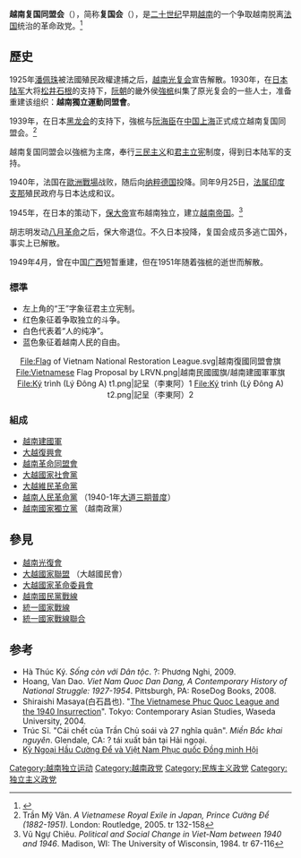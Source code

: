 {{Infobox political party
| name = Việt-nam Phục-quốc Đồng-minh Hội（1939-51）<br>Việt-nam Độc-lập Vận-động Đồng-minh Hội（1936-9）
| native_name = Vietnam National Restoration League
| native_name_lang = vi
| logo = Flag of Vietnam National Restoration League.svg
| logo_size = 292px
| logo_upright =
| logo_alt =
| caption = 會旗幟
| colorcode = crimson
| abbreviation =      <!-- official abbreviation or | abbr = -->
| leader = [[强㭽|强㭽]]
| president = [[阮海臣|阮海臣]]<br>[[陳文恩|陳文恩]]
| chairperson = 
| general_secretary = [[鄧元雄|鄧元雄]]
| first_secretary =
| secretary_general = 
| presidium =
| standing_committee =
| secretary =
| spokesperson =      <!-- or | spokesman = -->
| leader1_title = [[上海|上海]]委员
| leader1_name = [[阮尚賢|阮尚賢]]
| leader2_title = [[廣西|廣西]]委员
| leader2_name = [[胡學覽|胡學覽]]
| leader3_title = [[法属交趾支那|南圻]]委员
| leader3_name = [[陳光榮|陳光榮]]
| leader4_title = [[安南保護國|中圻]]委员
| leader4_name = [[吳廷琰|吳廷琰]]
| leader5_title = 军事委员
| leader5_name = [[陳中立|陳中立]]
| founder =           <!-- or | founders = -->
| foundation = {{start date|1939|12|03}}
| registered = 
| legalised =         <!-- or | legalized = -->
| dissolution = {{end date|1951||}}
| merger = 
| split = 
| predecessor = [[越南光復會|越南光復會]]
| merged = 
| successor = [[越南临时中央政府|越南临时中央政府]]<br>[[國家革命風潮|國家革命風潮]]<br>[[國家全力統一戰線|國家全力統一戰線]]
| headquarters = {{flag|Republic of China (1912–1949)|name=中华民国}}[[上海|上海]]<br>{{flag|Republic of China (1912–1949)|name=中华民国}}[[桂林|桂林]]<br>[[File:Flag_of_Colonial_Annam.svg|23px]][[法屬印度支那|東洋聯邦]][[河內市|河內]]<br>[[File:Flag_of_South_Vietnam.svg|23px]][[越南国|越南國家]][[胡志明市|西貢]]
| newspaper = 
| think_tank = 
| student_wing = 
| youth_wing = 
| womens_wing = 
| wing1_title = ''建國軍''
| wing1 = [[越南建國軍|越南建國軍]]
| wing2_title = ''外围组织''
| wing2 = [[大越國家聯盟|大越國家聯盟]] （大越國民會）<br>[[大越國家革命委員會|大越國家革命委員會]]<br>[[越南國民黨戰線|越南國民黨戰線]]<br>[[統一國家戰線|統一國家戰線]]<br>[[統一國家戰線聯合|統一國家戰線聯合]]
| wing3_title = 
| wing3 = 
| wing4_title = 
| wing4 = 
| membership_year = 
| membership = 
| ideology = [[民族主义|民族主义]]<br>[[三民主义|三民主义]]<br>[[共和主义|共和主义]] {{small|(争议)}}<br>[[君主主义|君主主义]]<br>[[民主主义|民主主义]]
| position = [[中間偏右|中間偏右]]
| religion = 
| national = 
| regional =          <!-- or | regional affiliation = -->
| european = 
| continental =       <!-- or | continental affiliation = -->
| international = 
| europarl = 
| affiliation1_title = 
| affiliation1 = 
| affiliation2_title =
| affiliation2 =
| colors = {{colorbox|crimson}}{{colorbox|white}}{{colorbox|navy}}
| slogan = "驅逐法賊、恢復越南，成立越南共和民國" <br>({{lang-vi|"Đánh-đuổi giặc Pháp, khôi-phục Việt-nam, thành-lập Việt-nam Dân-quốc"}})
| anthem = 
| blank1_title = 
| blank1 = 
| blank2_title = 
| blank2 = 
| blank3_title = 
| blank3 = 
| blank4_title = 
| blank4 = 
| seats1_title = 
| seats1 =            <!-- {{Infobox political party/seats|50|100|hex=#ff0000}} -->
| seats2_title = 
| seats2 = 
| seats3_title = 
| seats3 = 
| seats4_title =      <!-- up to | seats11_title = -->
| seats4 =            <!-- up to | seats11 = -->
| symbol = 
| flag = Khuyến-cáo quốc-dân ca (Cường-để).jpg
| flag_title = 勸告國民歌
| flag_alt =
| website = 
| state = 
| country = 法屬印度支那
| country_dab1 = 
| parties_dab1 = 
| elections_dab1 = 
| country2 = 越南国
| country_dab2 = 
| parties_dab2 = 
| elections_dab2 = 
| footnotes = 
}}
'''越南复国同盟会'''（{{vie|v=Việt-nam Phục-quốc Đồng-minh Hội|hn=越南復國同盟會}}），简称'''复国会'''（{{vie|v=Phục-quốc Hội|hn=復國會}}），是[[二十世纪|二十世纪]]早期[[越南|越南]]的一个争取越南脱离[[法国|法国]]统治的革命政党。<ref>{{cite book|title=Vietnamese anticolonialism, 1885–1925| first= David G. |last=Marr |year=1970 |publisher=[[University_of_California|University of California]] |location=[[Berkeley,_California|Berkeley]]| isbn=0-520-01813-3}}</ref>
==歷史==
1925年[[潘佩珠|潘佩珠]]被法國殖民政權逮捕之后，[[越南光复会|越南光复会]]宣告解散。1930年，在[[日本陆军|日本陆军]]大将[[松井石根|松井石根]]的支持下，[[阮朝|阮朝]]的畿外侯[[強㭽|強㭽]]纠集了原光复会的一些人士，准备重建该组织：'''越南獨立運動同盟會'''。

1939年，在日本[[黑龙会|黑龙会]]的支持下，強㭽与[[阮海臣|阮海臣]]在[[中国|中国]][[上海|上海]]正式成立越南复国同盟会。<ref>Trần Mỹ Vân. ''A Vietnamese Royal Exile in Japan, Prince Cường Để (1882-1951)''. London: Routledge, 2005. tr 132-158</ref>

越南复国同盟会以強㭽为主席，奉行[[三民主义|三民主义]]和[[君主立宪|君主立宪]]制度，得到日本陆军的支持。

1940年，法国在[[二戰|歐洲戰場]]战败，随后向[[纳粹德国|纳粹德国]]投降。同年9月25日，[[法属印度支那|法属印度支那]]殖民政府与日本达成和议。

1945年，在日本的策动下，[[保大帝|保大帝]]宣布越南独立，建立[[越南帝国|越南帝国]]。<ref>Vũ Ngự Chiêu. ''Political and Social Change in Viet-Nam between 1940 and 1946''. Madison, WI: The University of Wisconsin, 1984. tr 67-116</ref>

胡志明发动[[八月革命|八月革命]]之后，保大帝退位。不久日本投降，复国会成员多逃亡国外，事实上已解散。

1949年4月，曾在中国[[广西|广西]]短暂重建，但在1951年随着強㭽的逝世而解散。
===標準===
*左上角的“王”字象征君主立宪制。
*红色象征着争取独立的斗争。
*白色代表着“人的纯净”。
*蓝色象征着越南人民的自由。
<center><gallery>File:Flag of Vietnam National Restoration League.svg|越南復國同盟會旗
File:Vietnamese Flag Proposal by LRVN.png|越南民國國旗/越南建國軍軍旗
File:Ký trình (Lý Đông A) t1.png|記呈（李東阿）1
File:Ký trình (Lý Đông A) t2.png|記呈（李東阿）2</gallery></center>
===組成===
{{div col|colwidth=15em}}
*[[越南建國軍|越南建國軍]]
*[[大越復興會|大越復興會]]
*[[越南革命同盟會|越南革命同盟會]]
*[[大越國家社會黨|大越國家社會黨]]
*[[大越維民革命黨|大越維民革命黨]]
*[[越南人民革命黨|越南人民革命黨]] （1940-1年[[高臺教|大道三期普度]]）
*[[越南國家獨立黨|越南國家獨立黨]] （越南政黨）
{{div col end}}
==參見==
{{commonscat|Vietnam National Restoration League}}
{{div col|colwidth=15em}}
*[[越南光復會|越南光復會]]
*[[大越國家聯盟|大越國家聯盟]] （大越國民會）
*[[大越國家革命委員會|大越國家革命委員會]]
*[[越南國民黨戰線|越南國民黨戰線]]
*[[統一國家戰線|統一國家戰線]]
*[[統一國家戰線聯合|統一國家戰線聯合]]
{{div col end}}
==参考==
{{reflist|4}}
*Hà Thúc Ký. ''Sống còn với Dân tộc''. ?: Phương Nghi, 2009.
*Hoang, Van Dao. ''Viet Nam Quoc Dan Dang, A Contemporary History of National Struggle: 1927-1954''. Pittsburgh, PA: RoseDog Books, 2008.
*Shiraishi Masaya(白石昌也). "[http://www.gio-o.com/NgoBac/NgoBacMShiraishiPhucQuocQuan.htm The Vietnamese Phuc Quoc League and the 1940 Insurrection]". Tokyo: Contemporary Asian Studies, Waseda University, 2004.
*Trúc Sĩ. "Cái chết của Trần Chủ soái và 27 nghĩa quân". ''Miền Bắc khai nguyên''. Glendale, CA: ? tái xuất bản tại Hải ngoại.
*[http://cuongde.netfirms.com/tx_KyNgoaiHauCuongDe.htm Kỳ Ngoại Hầu Cường Để và Việt Nam Phục quốc Đồng minh Hội] {{Webarchive|url=https://web.archive.org/web/20100322201835/http://cuongde.netfirms.com/tx_KyNgoaiHauCuongDe.htm |date=2010-03-22 }}
{{越南独立运动}}
{{越南政黨}}
[[Category:越南独立运动|Category:越南独立运动]]
[[Category:越南政党|Category:越南政党]]
[[Category:民族主义政党|Category:民族主义政党]]
[[Category:独立主义政党|Category:独立主义政党]]